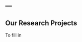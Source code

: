 ---
---

<link rel="stylesheet" href="styles.css" type="text/css">

## Our Research Projects

To fill in
